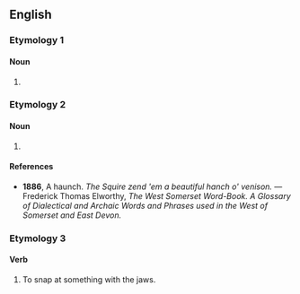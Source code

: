 ==English==

===Etymology 1===

====Noun====
{{en-noun|es}}

# {{alternative form of|en|hance}}

===Etymology 2===

====Noun====
{{en-noun|es}}

# {{alternative form of|en|haunch}}

====References====
* '''1886''', A haunch. ''The Squire zend 'em a beautiful hanch o' venison.'' — Frederick Thomas Elworthy, ''The West Somerset Word-Book. A Glossary of Dialectical and Archaic Words and Phrases used in the West of Somerset and East Devon.''

===Etymology 3===

====Verb====
{{en-verb|hanches|hanching|hanched}}

# {{lb|en|ambitransitive}} To snap at something with the jaws.